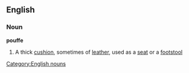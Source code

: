 ==English==
===Noun===
'''pouffe'''
#A thick [[cushion]], sometimes of [[leather]], used as a [[seat]] or a [[footstool]]
[[Category:English nouns]]